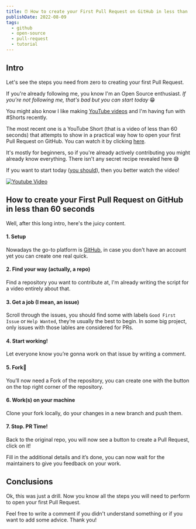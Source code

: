 ```yaml
---
title: ⏰ How to create your First Pull Request on GitHub in less than 60 seconds!
publishDate: 2022-08-09
tags:
  - github
  - open-source
  - pull-request
  - tutorial
---
```



## Intro

Let's see the steps you need from zero to creating your first Pull Request.

If you're already following me, you know I'm an Open Source enthusiast.
_If you're not following me, that's bad but you can start today_ 😁

You might also know I like making [YouTube videos](https://www.youtube.com/channel/UC-KqnO3ez7vF-kyIQ_22rdA) and I'm having fun with #Shorts recently.

The most recent one is a YouTube Short (that is a video of less than 60 seconds) that attempts to show in a practical way how to open your first Pull Request on GitHub. You can watch it by clicking [here](https://youtube.com/shorts/0HKE5nDypUg).

It's mostly for beginners, so if you're already actively contributing you might already know everything. There isn't any secret recipe revealed here 😅

If you want to start today ([you should](https://youtu.be/uquIcISFtwg)), then you better watch the video!


<a href="https://youtube.com/shorts/0HKE5nDypUg">
  <Image src={preview} alt="Youtube Video" />
</a>

## How to create your First Pull Request on GitHub in less than 60 seconds

Well, after this long intro, here's the juicy content.

#### 1. Setup

Nowadays the go-to platform is [GitHub](https://github.com/), in case you don't have an account yet you can create one real quick.

#### 2. Find your way (actually, a repo)

Find a repository you want to contribute at, I'm already writing the script for a video entirely about that.

#### 3. Get a job (I mean, an issue)

Scroll through the issues, you should find some with labels `Good First Issue` or `Help Wanted`, they’re usually the best to begin. In some big project, only issues with those lables are considered for PRs.

#### 4. Start working!

Let everyone know you’re gonna work on that issue by writing a comment.

#### 5. Fork🍴

You’ll now need a Fork of the repository, you can create one with the button on the top right corner of the repository.

#### 6. Work(s) on your machine

Clone your fork locally, do your changes in a new branch and push them.

#### 7. Stop. PR Time!

Back to the original repo, you will now see a button to create a Pull Request, click on it!

Fill in the additional details and it’s done, you can now wait for the maintainers to give you feedback on your work.

## Conclusions

Ok, this was just a drill. Now you know all the steps you will need to perform to open your first Pull Request.

Feel free to write a comment if you didn't understand something or if you want to add some advice. Thank you!
